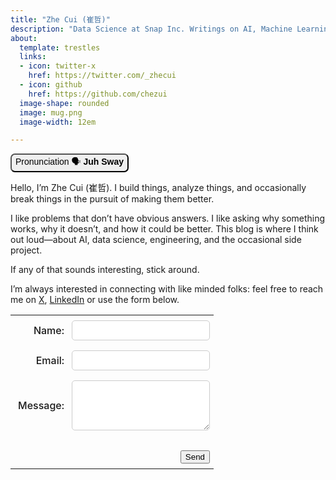 ```yaml
---
title: "Zhe Cui (崔哲)"
description: "Data Science at Snap Inc. Writings on AI, Machine Learning, and Recommender Systems."
about:
  template: trestles
  links:
  - icon: twitter-x
    href: https://twitter.com/_zhecui
  - icon: github
    href: https://github.com/chezui
  image-shape: rounded 
  image: mug.png
  image-width: 12em

---
```

<p><button onclick="playAudio()"
style="font-size: 14px; border-radius: 7px;">Pronunciation 🗣 <b>Juh Sway</b></button></p>

<script>
function playAudio() {
    var audio = new Audio('assets/name.mp3');
    audio.play();
}
</script>

Hello, I’m Zhe Cui (崔哲). I build things, analyze things, and occasionally break things in the pursuit of making them better.

I like problems that don’t have obvious answers. I like asking why something works, why it doesn’t, and how it could be better. This blog is where I think out loud—about AI, data science, engineering, and the occasional side project.

If any of that sounds interesting, stick around.

I'm always interested in connecting with like minded folks: feel free to reach me on [X](https://twitter.com/_zhecui), [LinkedIn](https://linkedin.com/in/cuizhe) or use the form below.

:::{.callout-note title="Contact Me" collapse="true"}
<form name="contact"
  method="POST"
  data-netlify-recaptcha="true"
  data-netlify="true">
  <style>
    .contact-table td {
      padding: 8px 6px;
      vertical-align: middle;
    }
    .contact-table label {
      display: block;
      min-width: 80px;
      font-weight: 500;
      text-align: right;
    }
    .contact-table input[type="text"],
    .contact-table input[type="email"],
    .contact-table textarea {
      width: 100%;
      box-sizing: border-box;
      padding: 6px;
      font-size: 1em;
      border-radius: 5px;
      border: 1px solid #ccc;
    }
    .contact-table textarea {
      height: 80px;
      resize: vertical;
    }
  </style>
  <table class="contact-table">
    <tr>
      <td><label for="name">Name:</label></td>
      <td><input type="text" name="name" id="name" /></td>
    </tr>
    <tr>
      <td><label for="email">Email:</label></td>
      <td><input type="email" name="email" id="email" /></td>
    </tr>
    <tr>
      <td><label for="message">Message:</label></td>
      <td><textarea name="message" id="message"></textarea></td>
    </tr>
    <tr>
      <td colspan="2">
        <div data-netlify-recaptcha="true"></div>
      </td>
    </tr>
    <tr>
      <td colspan="2" style="text-align: right;">
        <button type="submit">Send</button>
      </td>
    </tr>
  </table>
</form>
:::
